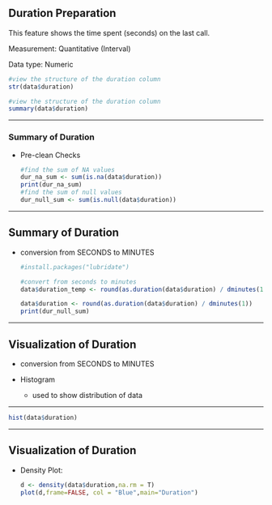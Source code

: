 ## Duration Preparation

This feature shows the time spent (seconds) on the last call.

Measurement: Quantitative (Interval)

Data type: Numeric

```r
#view the structure of the duration column 
str(data$duration)
```

```r
#view the structure of the duration column 
summary(data$duration)
```

------------------------------------------------------------------------

### Summary of Duration

-   Pre-clean Checks

    ```r
    #find the sum of NA values 
    dur_na_sum <- sum(is.na(data$duration))
    print(dur_na_sum)
    #find the sum of null values 
    dur_null_sum <- sum(is.null(data$duration))
    ```

------------------------------------------------------------------------

## Summary of Duration

-   conversion from SECONDS to MINUTES

    ```r
    #install.packages("lubridate")
   
    #convert from seconds to minutes
    data$duration_temp <- round(as.duration(data$duration) / dminutes(1))

    data$duration <- round(as.duration(data$duration) / dminutes(1))
    print(dur_null_sum)
    ```

------------------------------------------------------------------------

## Visualization of Duration

-   conversion from SECONDS to MINUTES

-   Histogram

    -   used to show distribution of data

------------------------------------------------------------------------

```r
hist(data$duration)
```

------------------------------------------------------------------------

## Visualization of Duration

-   Density Plot:

    ```r
    d <- density(data$duration,na.rm = T)
    plot(d,frame=FALSE, col = "Blue",main="Duration")
    ```
